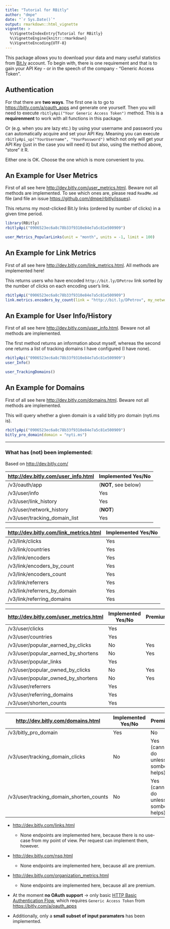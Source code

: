 ```yaml
---
title: "Tutorial for RBitly"
author: "dmpe"
date: "`r Sys.Date()`"
output: rmarkdown::html_vignette
vignette: >
  %\VignetteIndexEntry{Tutorial for RBitly}
  %\VignetteEngine{knitr::rmarkdown}
  %\VignetteEncoding{UTF-8}
---
```


This package allows you to download your data and many useful statistics from [Bit.ly](https://www.bit.ly) account. To begin with, there is one requirement and that is to gain your API Key - or in the speech of the company - "Generic Access Token". 

## Authentication

For that there are **two ways**. The first one is to go to <https://bitly.com/a/oauth_apps> and generate one yourself. Then you will need to execute `rbitlyApi("Your Generic Access Token")` method. This is a **requirenment** to work with all functions in this package. 

Or (e.g. when you are lazy etc.) by using your username and password you can automatically acquire and set your API Key. Meaning you can execute `rbitlyApi_up("YourUsername", "YourPassword")` which not only will get your API Key (just in the case you will need it) but also, using the method above, "store" it R. 

Either one is OK. Choose the one which is more convenient to you. 


## An Example for User Metrics

First of all see here <http://dev.bitly.com/user_metrics.html>. Beware not all methods are implemented. To see which ones are, please read `ReadMe.md` file (and file an issue <https://github.com/dmpe/rbitly/issues>).

This returns my most-clicked Bit.ly links (ordered by number of clicks) in a given time period.

```r
library(RBitly)
rbitlyApi("0906523ec6a8c78b33f9310e84e7a5c81e500909")

user_Metrics_PopularLinks(unit = "month", units = -1, limit = 100)
```


## An Example for Link Metrics

First of all see here <http://dev.bitly.com/link_metrics.html>. All methods are implemented here!

This returns users who have encoded `http://bit.ly/DPetrov` link sorted by the number of clicks on each encoding user's link.

```r
rbitlyApi("0906523ec6a8c78b33f9310e84e7a5c81e500909")
link.metrics.encoders_by_count(link = "http://bit.ly/DPetrov", my_network = "false", limit = 100)
```


## An Example for User Info/History

First of all see here <http://dev.bitly.com/user_info.html>. Beware not all methods are implemented. 

The first method returns an information about myself, whereas the second one returns a list of tracking domains I have configured (I have none).

```r
rbitlyApi("0906523ec6a8c78b33f9310e84e7a5c81e500909")
user_Info()

user_TrackingDomains()
```


## An Example for Domains

First of all see here <http://dev.bitly.com/domains.html>. Beware not all methods are implemented. 

This will query whether a given domain is a valid bitly pro domain (nyti.ms is). 

```r
rbitlyApi("0906523ec6a8c78b33f9310e84e7a5c81e500909")
bitly_pro_domain(domain = "nyti.ms")
```


-----------------
### What has (not) been implemented:

Based on <http://dev.bitly.com/>

<http://dev.bitly.com/user_info.html>  | Implemented Yes/No
------------- | -------------
/v3/oauth/app  | (**NOT**, see below)
/v3/user/info  | Yes
/v3/user/link_history | Yes
/v3/user/network_history  | (**NOT**)
/v3/user/tracking_domain_list  | Yes

<http://dev.bitly.com/link_metrics.html>  | Implemented Yes/No
------------- | -------------
/v3/link/clicks  | Yes
/v3/link/countries  | Yes
/v3/link/encoders  | Yes
/v3/link/encoders_by_count  | Yes
/v3/link/encoders_count  | Yes
/v3/link/referrers  | Yes
/v3/link/referrers_by_domain  | Yes
/v3/link/referring_domains  | Yes


<http://dev.bitly.com/user_metrics.html> | Implemented Yes/No | Premium
------------- | ------------- | -------------
/v3/user/clicks  | Yes 
/v3/user/countries  | Yes 
/v3/user/popular_earned_by_clicks  | No  | Yes
/v3/user/popular_earned_by_shortens  | No  | Yes
/v3/user/popular_links  | Yes
/v3/user/popular_owned_by_clicks  | No  | Yes
/v3/user/popular_owned_by_shortens | No  | Yes
/v3/user/referrers  | Yes
/v3/user/referring_domains | Yes
/v3/user/shorten_counts | Yes


<http://dev.bitly.com/domains.html> | Implemented Yes/No | Premium
------------- | ------------- | -------------
/v3/bitly_pro_domain  | Yes| No
/v3/user/tracking_domain_clicks  | No | Yes (cannot do unless sombody helps)
/v3/user/tracking_domain_shorten_counts  | No | Yes (cannot do unless sombody helps)


- <http://dev.bitly.com/links.html>
    + None endpoints are implemented here, because there is no use-case from my point of view. Per request can implement them, however. 
    
- <http://dev.bitly.com/nsq.html>  
    + None endpoints are implemented here, because all are premium. 
    
- <http://dev.bitly.com/organization_metrics.html>
    + None endpoints are implemented here, because all are premium.

- At the moment **no OAuth support** -> only basic [HTTP Basic Authentication Flow](http://dev.bitly.com/authentication.html#basicauth), which requires `Generic Access Token` from <https://bitly.com/a/oauth_apps>

- Additionally, only a **small subset of input paramaters** has been implemented. 

